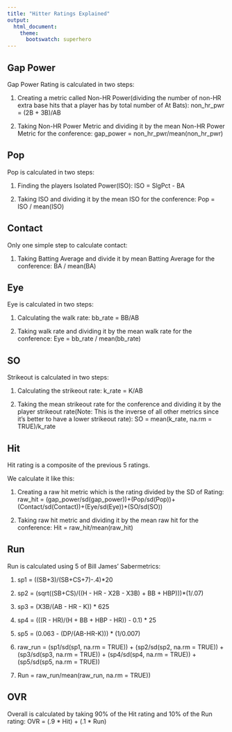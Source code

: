 ```yaml
---
title: "Hitter Ratings Explained"
output:
  html_document:
    theme:
      bootswatch: superhero
---
```


## Gap Power

Gap Power Rating is calculated in two steps: 

1) Creating a metric called Non-HR Power(dividing the number of non-HR extra base hits that a player has by total number of At Bats): non_hr_pwr = (2B + 3B)/AB

2) Taking Non-HR Power Metric and dividing it by the mean Non-HR Power Metric for the conference: gap_power = non_hr_pwr/mean(non_hr_pwr)


## Pop

Pop is calculated in two steps: 

1) Finding the players Isolated Power(ISO): ISO = SlgPct - BA

2) Taking ISO and dividing it by the mean ISO for the conference: Pop = ISO / mean(ISO)


## Contact

Only one simple step to calculate contact:

1) Taking Batting Average and divide it by mean Batting Average for the conference: BA / mean(BA)


## Eye

Eye is calculated in two steps:

1) Calculating the walk rate: bb_rate = BB/AB

2) Taking walk rate and dividing it by the mean walk rate for the conference: Eye = bb_rate / mean(bb_rate)


## SO 

Strikeout is calculated in two steps:

1) Calculating the strikeout rate: k_rate = K/AB

2) Taking the mean strikeout rate for the conference and dividing it by the player strikeout rate(Note: This is the inverse of all other metrics since it's better to have a lower strikeout rate): SO = mean(k_rate, na.rm = TRUE)/k_rate

## Hit

Hit rating is a composite of the previous 5 ratings.

We calculate it like this:

1) Creating a raw hit metric which is the rating divided by the SD of Rating: raw_hit = (gap_power/sd(gap_power))+(Pop/sd(Pop))+(Contact/sd(Contact))+(Eye/sd(Eye))+(SO/sd(SO))

2) Taking raw hit metric and dividing it by the mean raw hit for the conference: Hit = raw_hit/mean(raw_hit)


## Run

Run is calculated using 5 of Bill James' Sabermetrics:

1) sp1 = ((SB+3)/(SB+CS+7)-.4)*20

2) sp2 = (sqrt((SB+CS)/((H - HR - X2B - X3B) + BB + HBP)))*(1/.07)

3) sp3 = (X3B/(AB - HR - K)) * 625

4) sp4 = (((R - HR)/(H + BB + HBP - HR)) - 0.1) * 25

5) sp5 = (0.063 - (DP/(AB-HR-K))) * (1/0.007)

6) raw_run = (sp1/sd(sp1, na.rm = TRUE)) + (sp2/sd(sp2, na.rm = TRUE)) + (sp3/sd(sp3, na.rm = TRUE)) + (sp4/sd(sp4, na.rm = TRUE)) + (sp5/sd(sp5, na.rm = TRUE))

7) Run = raw_run/mean(raw_run, na.rm = TRUE))


## OVR

Overall is calculated by taking 90% of the Hit rating and 10% of the Run rating: OVR = (.9 * Hit) + (.1 * Run)


